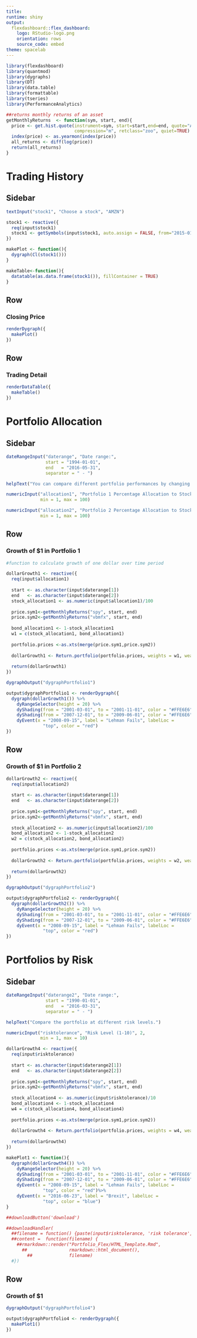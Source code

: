 ```yaml
---
title: 
runtime: shiny
output: 
  flexdashboard::flex_dashboard:
    logo: RStudio-logo.png
    orientation: rows
    source_code: embed
theme: spacelab
---
```

  
```r
library(flexdashboard)
library(quantmod)
library(dygraphs)
library(DT)
library(data.table)
library(formattable)
library(tseries)
library(PerformanceAnalytics)

##returns monthly returns of an asset
getMonthlyReturns  <- function(sym, start, end){
  price <- get.hist.quote(instrument=sym, start=start,end=end, quote="AdjClose", provider="yahoo", 
                          compression="m", retclass="zoo", quiet=TRUE)
  index(price) <- as.yearmon(index(price))
  all_returns <- diff(log(price))
  return(all_returns)
}
```

# Trading History {data-orientation=rows}

Sidebar {.sidebar}
-------------------------------------
  
```r

textInput("stock1", "Choose a stock", "AMZN")

stock1 <- reactive({
  req(input$stock1)
  stock1 <- getSymbols(input$stock1, auto.assign = FALSE, from="2015-01-01")
})

makePlot <- function(){
  dygraph(Cl(stock1()))
}

makeTable<-function(){
  datatable(as.data.frame(stock1()), fillContainer = TRUE)
}


```

Row {data-height=400}
-----------------------------------------------------------------------
### Closing Price
```r
renderDygraph({
  makePlot()
})
```


Row {data-height=400}
-----------------------------------------------------------------------
### Trading Detail
```r
renderDataTable({
  makeTable()
})
```

Portfolio Allocation 
======================================
  
Sidebar {.sidebar}
-------------------------------------
  
```r
dateRangeInput("daterange", "Date range:",
               start = "1994-01-01",
               end   = "2016-05-31",
               separator = " - ")

helpText("You can compare different portfolio performances by changing the percentage allocation to stocks in Portfolios 1 and 2 below")

numericInput("allocation1", "Portfolio 1 Percentage Allocation to Stocks", 70,
             min = 1, max = 100)

numericInput("allocation2", "Portfolio 2 Percentage Allocation to Stocks", 40,
             min = 1, max = 100)

```


Row {data-height=500}
-----------------------------------------------------------------------
  
### Growth of $1 in Portfolio 1
```r
#function to calculate growth of one dollar over time period

dollarGrowth1 <- reactive({
  req(input$allocation1)
  
  start <- as.character(input$daterange[1])
  end   <- as.character(input$daterange[2])
  stock_allocation1 <- as.numeric(input$allocation1)/100
  
  price.sym1<-getMonthlyReturns("spy", start, end)
  price.sym2<-getMonthlyReturns("vbmfx", start, end)
  
  bond_allocation1 <- 1-stock_allocation1
  w1 = c(stock_allocation1, bond_allocation1)
  
  portfolio.prices <-as.xts(merge(price.sym1,price.sym2))
  
  dollarGrowth1 <- Return.portfolio(portfolio.prices, weights = w1, wealth.index = TRUE, verbose = FALSE)
  
  return(dollarGrowth1)
})

dygraphOutput("dygraphPortfolio1")

output$dygraphPortfolio1 <- renderDygraph({
  dygraph(dollarGrowth1()) %>%
    dyRangeSelector(height = 20) %>%
    dyShading(from = "2001-03-01", to = "2001-11-01", color = "#FFE6E6") %>%
    dyShading(from = "2007-12-01", to = "2009-06-01", color = "#FFE6E6") %>% 
    dyEvent(x = "2008-09-15", label = "Lehman Fails", labelLoc =
              "top", color = "red")
})
```

Row {data-height=500}
-----------------------------------------------------------------------
  
### Growth of $1 in Portfolio 2
  
```r
dollarGrowth2 <- reactive({
  req(input$allocation2)
  
  start <- as.character(input$daterange[1])
  end   <- as.character(input$daterange[2])
  
  price.sym1<-getMonthlyReturns("spy", start, end)
  price.sym2<-getMonthlyReturns("vbmfx", start, end)
  
  stock_allocation2 <- as.numeric(input$allocation2)/100
  bond_allocation2 <- 1-stock_allocation2
  w2 = c(stock_allocation2, bond_allocation2)
  
  portfolio.prices <-as.xts(merge(price.sym1,price.sym2))
  
  dollarGrowth2 <- Return.portfolio(portfolio.prices, weights = w2, wealth.index = TRUE, verbose = FALSE)
  
  return(dollarGrowth2)
})

dygraphOutput("dygraphPortfolio2")

output$dygraphPortfolio2 <- renderDygraph({
  dygraph(dollarGrowth2()) %>%
    dyRangeSelector(height = 20) %>%
    dyShading(from = "2001-03-01", to = "2001-11-01", color = "#FFE6E6") %>%
    dyShading(from = "2007-12-01", to = "2009-06-01", color = "#FFE6E6") %>%
    dyEvent(x = "2008-09-15", label = "Lehman Fails", labelLoc =
              "top", color = "red")
})
```


Portfolios by Risk 
======================================
  
Sidebar {.sidebar}
-------------------------------------
  
```r
dateRangeInput("daterange2", "Date range:",
               start = "1990-01-01",
               end   = "2016-03-31",
               separator = " - ")

helpText("Compare the portfolio at different risk levels.")

numericInput("risktolerance", "Risk Level (1-10)", 2,
             min = 1, max = 10)

dollarGrowth4 <- reactive({
  req(input$risktolerance)
  
  start <- as.character(input$daterange2[1])
  end   <- as.character(input$daterange2[2])
  
  price.sym1<-getMonthlyReturns("spy", start, end)
  price.sym2<-getMonthlyReturns("vbmfx", start, end)
  
  stock_allocation4 <- as.numeric(input$risktolerance)/10
  bond_allocation4 <- 1-stock_allocation4
  w4 = c(stock_allocation4, bond_allocation4)
  
  portfolio.prices <-as.xts(merge(price.sym1,price.sym2))
  
  dollarGrowth4 <- Return.portfolio(portfolio.prices, weights = w4, wealth.index = TRUE, verbose = FALSE)
  
  return(dollarGrowth4)
})

makePlot1 <- function(){
  dygraph(dollarGrowth4()) %>%
    dyRangeSelector(height = 20) %>%
    dyShading(from = "2001-03-01", to = "2001-11-01", color = "#FFE6E6") %>%
    dyShading(from = "2007-12-01", to = "2009-06-01", color = "#FFE6E6") %>%
    dyEvent(x = "2008-09-15", label = "Lehman Fails", labelLoc =
              "top", color = "red")%>%
    dyEvent(x = "2016-06-23", label = "Brexit", labelLoc =
              "top", color = "blue")
}

##downloadButton('download')

##downloadHandler(
  ##filename = function() {paste(input$risktolerance, 'risk tolerance', Sys.Date(),'report.html',                    ##       sep='_')},
  ##content =  function(filename) {
    ##rmarkdown::render("Portfolio_Flex/HTML_Template.Rmd",
      ##                rmarkdown::html_document(),
        ##              filename)
  #})
```

Row {data-height=600}
-----------------------------------------------------------------------
  
### Growth of $1
  
```r
dygraphOutput("dygraphPortfolio4")

output$dygraphPortfolio4 <- renderDygraph({
  makePlot1()
})
```



